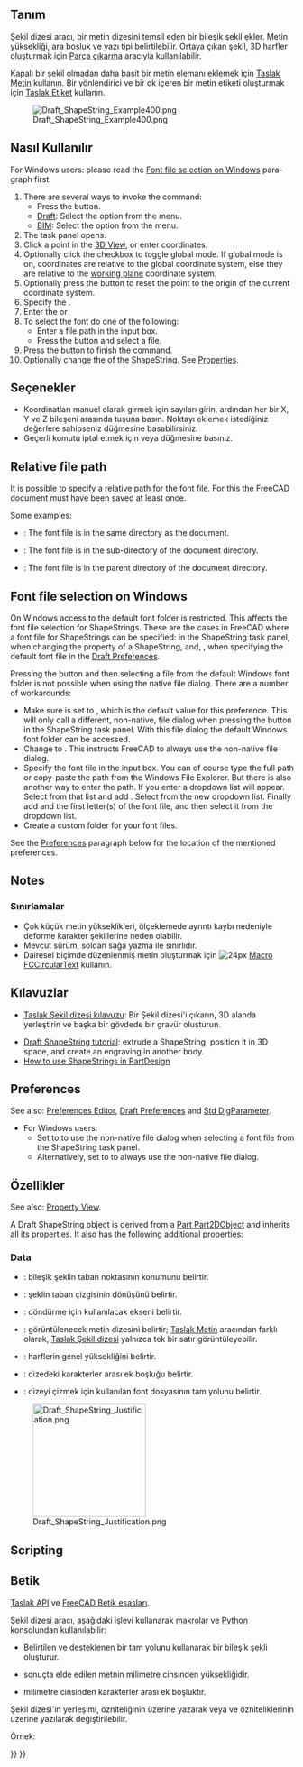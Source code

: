 <languages/>

<div lang="en" dir="ltr" class="mw-content-ltr">
{{Docnav
|[[Draft_Facebinder|Facebinder]]
|[[Draft_Hatch|Hatch]]
|[[Draft_Workbench|Draft]]
|IconL=Draft_Facebinder.svg 
|IconR=Draft_Hatch.svg 
|IconC=Workbench_Draft.svg
}}
</div>

<div class="mw-translate-fuzzy">
{{GuiCommand/tr
|Name=Draft ShapeString
|Name/tr=Şekil dizesi
|MenuLocation=Taslak → Şekil dizesi
|Workbenches=[[Draft_Workbench/tr|Taslak]], [[Arch_Workbench/tr|Yapı]]
|Shortcut={{KEY|S}} {{KEY|S}}
|Version=0.14
|SeeAlso=[[Draft Text/tr|Metin]], [[Part Extrude/tr|Parça çıkarma]],<br /> [[Macro_Fonts_Win10_PYMP/tr|Macro Fonts Win10 PYMP]] [[Image:Macro_Fonts_Win10_PYMP.png|24px]]
}}
</div>

<span id="Description"></span>
== Tanım ==

<div class="mw-translate-fuzzy">
Şekil dizesi aracı, bir metin dizesini temsil eden bir bileşik şekil ekler. Metin yüksekliği, ara boşluk ve yazı tipi belirtilebilir.
Ortaya çıkan şekil, 3D harfler oluşturmak için [[Part Extrude/tr|Parça çıkarma]] aracıyla kullanılabilir.
</div>

<div class="mw-translate-fuzzy">
Kapalı bir şekil olmadan daha basit bir metin elemanı eklemek için [[Draft Text/tr|Taslak Metin]] kullanın. Bir yönlendirici ve bir ok içeren bir metin etiketi oluşturmak için [[Draft Label/tr|Taslak Etiket]] kullanın.
</div>

[[Image:Draft_ShapeString_Example400.png]]
<div class="mw-translate-fuzzy">

{{Caption | Şekil dizesini konumlandırmak için tek nokta gerekli}}
</div>

<span id="Usage"></span>
<div class="mw-translate-fuzzy">
== Nasıl Kullanılır ==
</div>

<div lang="en" dir="ltr" class="mw-content-ltr">
For Windows users: please read the [[#Font_file_selection_on_Windows|Font file selection on Windows]] paragraph first.
</div>

<div lang="en" dir="ltr" class="mw-content-ltr">
# There are several ways to invoke the command:
#* Press the {{Button|[[Image:Draft_ShapeString.svg|16px]] [[Draft_ShapeString|Shape From Text]]}} button.
#* [[Draft_Workbench|Draft]]: Select the {{MenuCommand|Drafting → [[Image:Draft_ShapeString.svg|16px]] Shape From Text}} option from the menu.
#* [[BIM_Workbench|BIM]]: Select the {{MenuCommand|Annotation → [[Image:Draft_ShapeString.svg|16px]] Shape From Text}} option from the menu.
# The {{MenuCommand|ShapeString}} task panel opens.
# Click a point in the [[3D_View|3D View]], or enter coordinates.
# Optionally click the {{MenuCommand|Global}} checkbox to toggle global mode. If global mode is on, coordinates are relative to the global coordinate system, else they are relative to the [[Draft_SelectPlane|working plane]] coordinate system. {{Version|1.1}}
# Optionally press the {{Button|Reset Point}} button to reset the point to the origin of the current coordinate system.
# Specify the {{MenuCommand|Height}}.
# Enter the {{MenuCommand|String}}{{VersionNoteMinus|1.0}} or {{MenuCommand|Text}}{{VersionNote|1.1}} 
# To select the font do one of the following:
#* Enter a file path in the {{MenuCommand|Font file}} input box.
#* Press the {{Button|...}} button and select a file.
# Press the {{Button|OK}} button to finish the command.
# Optionally change the {{PropertyData|Justification}} of the ShapeString. See [[#Properties|Properties]].
</div>

<span id="Options"></span>
== Seçenekler ==

<div class="mw-translate-fuzzy">
* Koordinatları manuel olarak girmek için sayıları girin, ardından her bir X, Y ve Z bileşeni arasında {{KEY | Enter}} tuşuna basın. Noktayı eklemek istediğiniz değerlere sahipseniz {{Button | [[Image: Draft_AddPoint.svg | 16px]] Nokta ekle}} düğmesine basabilirsiniz.
* Geçerli komutu iptal etmek için {{KEY | Esc}} veya {{Button | Close}} düğmesine basınız.
</div>

<div lang="en" dir="ltr" class="mw-content-ltr">
==Relative file path==
</div>

<div lang="en" dir="ltr" class="mw-content-ltr">
{{version|1.1}}
</div>

<div lang="en" dir="ltr" class="mw-content-ltr">
It is possible to specify a relative path for the font file. For this the FreeCAD document must have been saved at least once.
</div>

<div lang="en" dir="ltr" class="mw-content-ltr">
Some examples:
* {{FileName|./SomeFont.ttf}}: The font file is in the same directory as the document.
* {{FileName|./MyDirectory/SomeFont.ttf}}: The font file is in the {{FileName|MyDirectory}} sub-directory of the document directory.
* {{FileName|../SomeFont.ttf}}: The font file is in the parent directory of the document directory.
</div>

<div lang="en" dir="ltr" class="mw-content-ltr">
==Font file selection on Windows==
</div>

<div lang="en" dir="ltr" class="mw-content-ltr">
On Windows access to the default font folder is restricted. This affects the font file selection for ShapeStrings. These are the cases in FreeCAD where a font file for ShapeStrings can be specified: in the ShapeString task panel, when changing the {{PropertyData|Font File}} property of a ShapeString, and, {{VersionMinus|1.0}}, when specifying the default font file in the [[Draft_Preferences#Texts_and_dimensions|Draft Preferences]].
</div>

<div lang="en" dir="ltr" class="mw-content-ltr">
Pressing the {{Button|...}} button and then selecting a file from the default Windows font folder is not possible when using the native file dialog. There are a number of workarounds:
* Make sure {{MenuCommand|DontUseNativeFontDialog}} is set to {{True}}, which is the default value for this preference. This will only call a different, non-native, file dialog when pressing the {{Button|...}} button in the ShapeString task panel. With this file dialog the default Windows font folder can be accessed.
* Change {{MenuCommand|DontUseNativeDialog}} to {{True}}. This instructs FreeCAD to always use the non-native file dialog.
* Specify the font file in the input box. You can of course type the full path or copy-paste the path from the Windows File Explorer. But there is also another way to enter the path. If you enter {{Value|C:\}} a dropdown list will appear. Select {{Value|Windows}} from that list and add {{Value|\F}}. Select {{Value|Fonts}} from the new dropdown list. Finally add {{Value|\}} and the first letter(s) of the font file, and then select it from the dropdown list.
* Create a custom folder for your font files.
</div>

<div lang="en" dir="ltr" class="mw-content-ltr">
See the [[#Preferences|Preferences]] paragraph below for the location of the mentioned preferences.
</div>

<div lang="en" dir="ltr" class="mw-content-ltr">
==Notes==
</div>

<div class="mw-translate-fuzzy">
=== Sınırlamalar === 
* Çok küçük metin yükseklikleri, ölçeklemede ayrıntı kaybı nedeniyle deforme karakter şekillerine neden olabilir. 
* Mevcut sürüm, soldan sağa yazma ile sınırlıdır. 
* Dairesel biçimde düzenlenmiş metin oluşturmak için [[File: FCCircularTextButtom.png | 24px]] [[Macro_FCCircularText/tr|Macro FCCircularText]] kullanın.
</div>

<span id="Tutorials"></span>
<div class="mw-translate-fuzzy">
== Kılavuzlar ==
* [[Draft_ShapeString_tutorial/tr|Taslak Şekil dizesi kılavuzu]]: Bir Şekil dizesi'i çıkarın, 3D alanda yerleştirin ve başka bir gövdede bir gravür oluşturun.
</div>

<div lang="en" dir="ltr" class="mw-content-ltr">
* [[Draft_ShapeString_tutorial|Draft ShapeString tutorial]]: extrude a ShapeString, position it in 3D space, and create an engraving in another body.
* [https://forum.freecad.org/viewtopic.php?f=3&t=36623 How to use ShapeStrings in PartDesign]
</div>

<div lang="en" dir="ltr" class="mw-content-ltr">
==Preferences==
</div>

<div lang="en" dir="ltr" class="mw-content-ltr">
See also: [[Preferences_Editor|Preferences Editor]], [[Draft_Preferences|Draft Preferences]] and [[Std_DlgParameter|Std DlgParameter]].
</div>

<div lang="en" dir="ltr" class="mw-content-ltr">
* For Windows users:
** Set {{MenuCommand|Tools → Edit Parameters → BaseApp → Preferences → Dialog → DontUseNativeFontDialog}} to {{True}} to use the non-native file dialog when selecting a font file from the ShapeString task panel.
** Alternatively, set {{MenuCommand|Tools → Edit Parameters → BaseApp → Preferences → Dialog → DontUseNativeDialog}} to {{True}} to always use the non-native file dialog.
</div>

<span id="Properties"></span>
== Özellikler ==

<div lang="en" dir="ltr" class="mw-content-ltr">
See also: [[Property_View|Property View]].
</div>

<div lang="en" dir="ltr" class="mw-content-ltr">
A Draft ShapeString object is derived from a [[Part_Part2DObject|Part Part2DObject]] and inherits all its properties. It also has the following additional properties:
</div>

<div lang="en" dir="ltr" class="mw-content-ltr">
===Data===
</div>

<div lang="en" dir="ltr" class="mw-content-ltr">
{{TitleProperty|Draft}}
</div>

<div class="mw-translate-fuzzy">
*{{PropertyData | Position}}: bileşik şeklin taban noktasının konumunu belirtir. 
* {{PropertyData | Angle}}: şeklin taban çizgisinin dönüşünü belirtir. 
* {{PropertyData | Axis}}: döndürme için kullanılacak ekseni belirtir. 
* {{PropertyData | String}}: görüntülenecek metin dizesini belirtir; [[Draft Text/tr|Taslak Metin]] aracından farklı olarak, [[Draft ShapeString/tr|Taslak Şekil dizesi]] yalnızca tek bir satır görüntüleyebilir. 
* {{PropertyData | Size}}: harflerin genel yüksekliğini belirtir. 
* {{PropertyData | Tracking}}: dizedeki karakterler arası ek boşluğu belirtir. 
* {{PropertyData | Font File}}: dizeyi çizmek için kullanılan font dosyasının tam yolunu belirtir.
</div>

[[Image:Draft_ShapeString_Justification.png|200px]]
<div lang="en" dir="ltr" class="mw-content-ltr">
{{Caption|The height of the red rectangle (solid line) is equal to the cap height.<br>
The height of the green rectangle (dashed line) is equal to the shape height.<br>
The corners, the midpoints of the edges, and the center of the rectangles<br>
match the 9 justification options: Top-Left to Bottom-Right.}}
</div>

<div lang="en" dir="ltr" class="mw-content-ltr">
==Scripting==
</div>

<div class="mw-translate-fuzzy">
== Betik ==
{{Emphasis|Ayrıca bkz.:}} [[Draft API/tr|Taslak API]] ve [[FreeCAD Scripting Basics/tr|FreeCAD Betik esasları]].
</div>

<div class="mw-translate-fuzzy">
Şekil dizesi aracı, aşağıdaki işlevi kullanarak [[macros/tr|makrolar]] ve [[Python/tr|Python]] konsolundan kullanılabilir:
</div>

{{Code|code=
shapestring = make_shapestring(String, FontFile, Size=100, Tracking=0)
}}

<div class="mw-translate-fuzzy">
* Belirtilen {{incode | String}} ve desteklenen bir {{incode | FontFile}} tam yolunu kullanarak bir {{incode | ShapeString}} bileşik şekli oluşturur. 
* {{incode | Size}} sonuçta elde edilen metnin milimetre cinsinden yüksekliğidir. 
* {{incode | Tracking}} milimetre cinsinden karakterler arası ek boşluktır.
</div>

Şekil dizesi'in yerleşimi, {{incode | Placement}} özniteliğinin üzerine yazarak veya {{incode | Placement.Base}} ve {{incode | Placement.Rotation}} özniteliklerinin üzerine yazılarak değiştirilebilir.

Örnek:

{{Code|code=
import FreeCAD as App
import Draft

doc = App.newDocument()

font1 = "/usr/share/fonts/truetype/msttcorefonts/Arial.ttf"
font2 = "/usr/share/fonts/truetype/dejavu/DejaVuSerif.ttf"
font3 = "/usr/share/fonts/truetype/freefont/FreeSerifItalic.ttf"

S1 = Draft.make_shapestring("This is a sample text", font1, 200)

S2 = Draft.make_shapestring("Inclined text", font2, 200, 10)

zaxis = App.Vector(0, 0, 1)
p2 = App.Vector(-1000, 500, 0)
place2 = App.Placement(p2, App.Rotation(zaxis, 45))
S2.Placement = place2

S3 = Draft.make_shapestring("Upside-down text", font3, 200, 10)
S3.Placement.Base = App.Vector(0, -1000, 0)
S3.Placement.Rotation = App.Rotation(zaxis, 180)

doc.recompute()
}}


<div class="mw-translate-fuzzy">
{{Draft Tools navi/tr}}
{{Userdocnavi/tr}}
</div>

{{Draft Tools navi{{#translation:}}}}
{{Userdocnavi{{#translation:}}}}